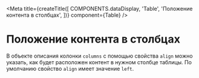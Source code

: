 
<Meta
  title={createTitle([
    COMPONENTS.dataDisplay,
    'Table',
    'Положение контента в столбцах',
  ])}
  component={Table}
/>

# Положение контента в столбцах

В объекте описания колонки `columns` с помощью свойства `align` можно указать, как будет расположен
контент в нужном столбце таблицы. По умолчанию свойство `align` имеет значение `left`.

<Canvas withSource="none">
  <AlignmentStory />
</Canvas>

<Source language="tsx" code={RawAlignmentStory} />
